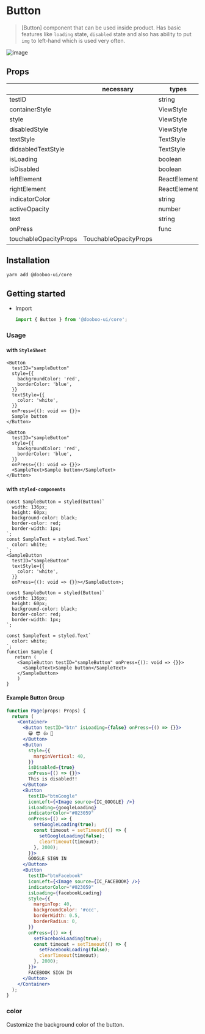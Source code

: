 
<Meta title="Components|Button" />

# Button

> [Button] component that can be used inside product. Has basic features like `loading` state, `disabled` state and also has ability to put `img` to left-hand which is used very often.

![image](https://user-images.githubusercontent.com/27461460/62291727-9be84100-b49f-11e9-8ce5-ceaa1dc3153e.png)

## Props

|                       | necessary             | types        | default   |
| --------------------- | --------------------- | ------------ | --------- |
| testID                |                       | string       |           |
| containerStyle        |                       | ViewStyle    |           |
| style                 |                       | ViewStyle    |           |
| disabledStyle         |                       | ViewStyle    |           |
| textStyle             |                       | TextStyle    |           |
| didsabledTextStyle    |                       | TextStyle    |           |
| isLoading             |                       | boolean      |           |
| isDisabled            |                       | boolean      |           |
| leftElement           |                       | ReactElement |           |
| rightElement          |                       | ReactElement |           |
| indicatorColor        |                       | string       | '#ffffff' |
| activeOpacity         |                       | number       | 0.5       |
| text                  |                       | string       |           |
| onPress               |                       | func         |           |
| touchableOpacityProps | TouchableOpacityProps |              |

## Installation

```sh
yarn add @dooboo-ui/core
```

## Getting started

- Import

  ```javascript
  import { Button } from '@dooboo-ui/core';
  ```

### Usage

#### with `StyleSheet`

```tsx
<Button
  testID="sampleButton"
  style={{
    backgroundColor: 'red',
    borderColor: 'blue',
  }}
  textStyle={{
    color: 'white',
  }}
  onPress={(): void => {}}>
  Sample button
</Button>
```

```tsx
<Button
  testID="sampleButton"
  style={{
    backgroundColor: 'red',
    borderColor: 'blue',
  }}
  onPress={(): void => {}}>
  <SampleText>Sample button</SampleText>
</Button>
```

#### with `styled-components`

```tsx
const SampleButton = styled(Button)`
  width: 136px;
  height: 60px;
  background-color: black;
  border-color: red;
  border-width: 1px;
`;
const SampleText = styled.Text`
  color: white;
`;
<SampleButton
  testID="sampleButton"
  textStyle={{
    color: 'white',
  }}
  onPress={(): void => {}}></SampleButton>;
```

```tsx
const SampleButton = styled(Button)`
  width: 136px;
  height: 60px;
  background-color: black;
  border-color: red;
  border-width: 1px;
`;

const SampleText = styled.Text`
  color: white;
`;
function Sample {
   return (
    <SampleButton testID="sampleButton" onPress={(): void => {}}>
      <SampleText>Sample button</SampleText>
    </SampleButton>
    )
}
```

#### Example Button Group

```jsx
function Page(props: Props) {
  return (
    <Container>
      <Button testID="btn" isLoading={false} onPress={() => {}}>
        😀 😎 👍 💯
      </Button>
      <Button
        style={{
          marginVertical: 40,
        }}
        isDisabled={true}
        onPress={() => {}}>
        This is disabled!!
      </Button>
      <Button
        testID="btnGoogle"
        iconLeft={<Image source={IC_GOOGLE} />}
        isLoading={googleLoading}
        indicatorColor="#023059"
        onPress={() => {
          setGoogleLoading(true);
          const timeout = setTimeout(() => {
            setGoogleLoading(false);
            clearTimeout(timeout);
          }, 2000);
        }}>
        GOOGLE SIGN IN
      </Button>
      <Button
        testID="btnFacebook"
        iconLeft={<Image source={IC_FACEBOOK} />}
        indicatorColor="#023059"
        isLoading={facebookLoading}
        style={{
          marginTop: 40,
          backgroundColor: '#ccc',
          borderWidth: 0.5,
          borderRadius: 0,
        }}
        onPress={() => {
          setFacebookLoading(true);
          const timeout = setTimeout(() => {
            setFacebookLoading(false);
            clearTimeout(timeout);
          }, 2000);
        }}>
        FACEBOOK SIGN IN
      </Button>
    </Container>
  );
}
```

### color

Customize the background color of the button.

<Preview withSource="none">
  <Story name="color">
    <Stories.color />
  </Story>
</Preview>
